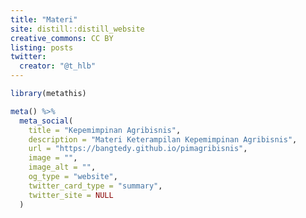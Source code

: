 ```yaml
---
title: "Materi"
site: distill::distill_website
creative_commons: CC BY
listing: posts
twitter:
  creator: "@t_hlb"
---
```


```r
library(metathis)

meta() %>%
  meta_social(
    title = "Kepemimpinan Agribisnis",
    description = "Materi Keterampilan Kepemimpinan Agribisnis",
    url = "https://bangtedy.github.io/pimagribisnis",
    image = "",
    image_alt = "",
    og_type = "website",
    twitter_card_type = "summary",
    twitter_site = NULL
  )
```


